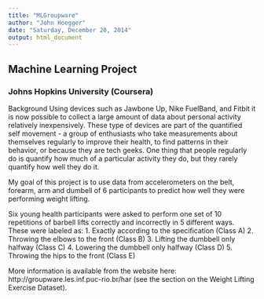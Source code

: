 ```yaml
---
title: "MLGroupware"
author: "John Hoegger"
date: "Saturday, December 20, 2014"
output: html_document
---
```


## Machine Learning Project 
### Johns Hopkins University (Coursera)

Background
Using devices such as Jawbone Up, Nike FuelBand, and Fitbit it is now possible to collect a large amount of data about personal activity relatively inexpensively. These type of devices are part of the quantified self movement - a group of enthusiasts who take measurements about themselves regularly to improve their health, to find patterns in their behavior, or because they are tech geeks. One thing that people regularly do is quantify how much of a particular activity they do, but they rarely quantify how well they do it. 

My goal of this project is to use data from accelerometers on the belt, forearm, arm and dumbell of 6 participants to predict how well they were performing weight lifting.  

Six young health participants were asked to perform one set of 10 repetitions of barbell lifts correctly and incorrectly in 5 different ways. These were labeled as:
1. Exactly according to the specification   (Class A)
2. Throwing the elbows to the front         (Class B)
3. Lifting the dumbbell only halfway        (Class C)
4. Lowering the dumbbell only halfway       (Class D) 
5. Throwing the hips to the front           (Class E)

More information is available from the website here: http://groupware.les.inf.puc-rio.br/har (see the section on the Weight Lifting Exercise Dataset). 


